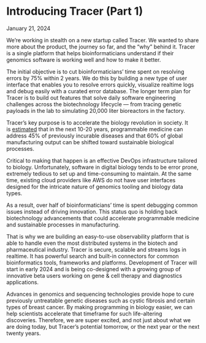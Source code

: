 # Introducing Tracer (Part 1)

January 21, 2024

We’re working in stealth on a new startup called Tracer. We wanted to share more about the product, the journey so far, and the “why” behind it. Tracer is a single platform that helps bioinformaticians understand if their genomics software is working well and how to make it better.

The initial objective is to cut bioinformaticians’ time spent on resolving errors by 75% within 2 years. We do this by building a new type of user interface that enables you to resolve errors quickly, visualize realtime logs and debug easily with a curated error database. The longer term plan for Tracer is to build out features that solve daily software engineering challenges across the biotechnology lifecycle — from tracing genetic payloads in the lab to simulating 20,000 liter bioreactors in the factory.

Tracer’s key purpose is to accelerate the biology revolution in society. It is [estimated](https://www.mckinsey.com/~/media/mckinsey/industries/life%20sciences/our%20insights/the%20bio%20revolution%20innovations%20transforming%20economies%20societies%20and%20our%20lives/mgi_the%20bio%20revolution_executive%20summary_may%202020.pdf) that in the next 10-20 years, programmable medicine can address 45% of previously incurable diseases and that 60% of global manufacturing output can be shifted toward sustainable biological processes.

Critical to making that happen is an effective DevOps infrastructure tailored to biology. Unfortunately, software in digital biology tends to be error prone, extremely tedious to set up and time-consuming to maintain. At the same time, existing cloud providers like AWS do not have user interfaces designed for the intricate nature of genomics tooling and biology data types.

As a result, over half of bioinformaticians’ time is spent debugging common issues instead of driving innovation. This status quo is holding back biotechnology advancements that could accelerate programmable medicine and sustainable processes in manufacturing.

That is why we are building an easy-to-use observability platform that is able to handle even the most distributed systems in the biotech and pharmaceutical industry. Tracer is secure, scalable and streams logs in realtime. It has powerful search and built-in connectors for common bioinformatics tools, frameworks and platforms. Development of Tracer will start in early 2024 and is being co-designed with a growing group of innovative beta users working on gene & cell therapy and diagnostics applications.

Advances in genomics and sequencing technologies provide hope to cure previously untreatable genetic diseases such as cystic fibrosis and certain types of breast cancer. By making programming in biology easier, we can help scientists accelerate that timeframe for such life-altering discoveries. Therefore, we are super excited, and not just about what we are doing today, but Tracer’s potential tomorrow, or the next year or the next twenty years.
